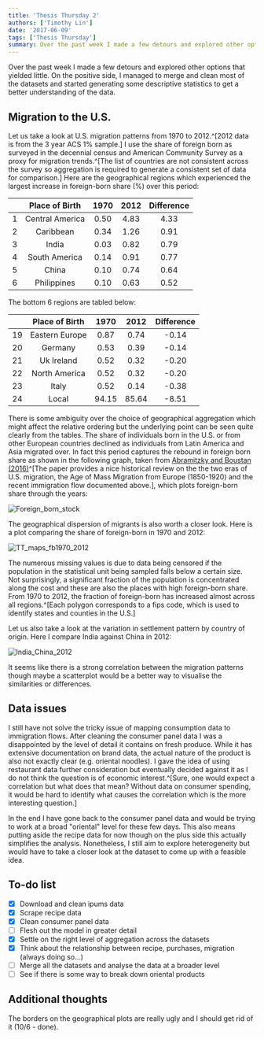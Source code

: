```yaml
---
title: 'Thesis Thursday 2'
authors: ['Timothy Lin']
date: '2017-06-09'
tags: ['Thesis Thursday']
summary: Over the past week I made a few detours and explored other options that yielded little. On the positive side, I managed to merge and clean most of the datasets and started generating some descriptive statistics to get a better understanding of the data
---
```


Over the past week I made a few detours and explored other options that yielded little. On the positive side, I managed to merge and clean most of the datasets and started generating some descriptive statistics to get a better understanding of the data.

## Migration to the U.S.

Let us take a look at U.S. migration patterns from 1970 to 2012.^[2012 data is from the 3 year ACS 1% sample.] I use the share of foreign born as surveyed in the decennial census and American Community Survey as a proxy for migration trends.^[The list of countries are not consistent across the survey so aggregation is required to generate a consistent set of data for comparison.] Here are the geographical regions which experienced the largest increase in foreign-born share (%) over this period:

|     | Place of Birth  | 1970 | 2012 | Difference |
| --- | :-------------: | :--: | :--: | :--------: |
| 1   | Central America | 0.50 | 4.83 |    4.33    |
| 2   |    Caribbean    | 0.34 | 1.26 |    0.91    |
| 3   |      India      | 0.03 | 0.82 |    0.79    |
| 4   |  South America  | 0.14 | 0.91 |    0.77    |
| 5   |      China      | 0.10 | 0.74 |    0.64    |
| 6   |   Philippines   | 0.10 | 0.63 |    0.52    |

The bottom 6 regions are tabled below:

|     | Place of Birth | 1970  | 2012  | Difference |
| --- | :------------: | :---: | :---: | :--------: |
| 19  | Eastern Europe | 0.87  | 0.74  |   -0.14    |
| 20  |    Germany     | 0.53  | 0.39  |   -0.14    |
| 21  |   Uk Ireland   | 0.52  | 0.32  |   -0.20    |
| 22  | North America  | 0.52  | 0.32  |   -0.20    |
| 23  |     Italy      | 0.52  | 0.14  |   -0.38    |
| 24  |     Local      | 94.15 | 85.64 |   -8.51    |

There is some ambiguity over the choice of geographical aggregation which might affect the relative ordering but the underlying point can be seen quite clearly from the tables. The share of individuals born in the U.S. or from other European countries declined as individuals from Latin America and Asia migrated over. In fact this period captures the rebound in foreign born share as shown in the following graph, taken from [Abramitzky and Boustan (2016)](https://people.stanford.edu/ranabr/sites/default/files/abramitzky_boustan_jel.pdf)^[The paper provides a nice historical review on the the two eras of U.S. migration, the Age of Mass Migration from Europe (1850-1920) and the recent immigration flow documented above.], which plots foreign-born share through the years:

![Foreign_born_stock](/static/img/TT_foreign_born_stock.jpg)

The geographical dispersion of migrants is also worth a closer look. Here is a plot comparing the share of foreign-born in 1970 and 2012:

![TT_maps_fb1970_2012](/static/img/TT_maps_fb1970_2012.png)

The numerous missing values is due to data being censored if the population in the statistical unit being sampled falls below a certain size. Not surprisingly, a significant fraction of the population is concentrated along the cost and these are also the places with high foreign-born share. From 1970 to 2012, the fraction of foreign-born has increased almost across all regions.^[Each polygon corresponds to a fips code, which is used to identify states and counties in the U.S.]

Let us also take a look at the variation in settlement pattern by country of origin. Here I compare India against China in 2012:

![India_China_2012](/static/img/TT_maps_2012_India_China.png)

It seems like there is a strong correlation between the migration patterns though maybe a scatterplot would be a better way to visualise the similarities or differences.

## Data issues

I still have not solve the tricky issue of mapping consumption data to immigration flows. After cleaning the consumer panel data I was a disappointed by the level of detail it contains on fresh produce. While it has extensive documentation on brand data, the actual nature of the product is also not exactly clear (e.g. oriental noodles). I gave the idea of using restaurant data further consideration but eventually decided against it as I do not think the question is of economic interest.^[Sure, one would expect a correlation but what does that mean? Without data on consumer spending, it would be hard to identify what causes the correlation which is the more interesting question.]

In the end I have gone back to the consumer panel data and would be trying to work at a broad "oriental" level for these few days. This also means putting aside the recipe data for now though on the plus side this actually simplifies the analysis. Nonetheless, I still aim to explore heterogeneity but would have to take a closer look at the dataset to come up with a feasible idea.

## To-do list

- [x] Download and clean ipums data
- [x] Scrape recipe data
- [x] Clean consumer panel data
- [ ] Flesh out the model in greater detail
- [x] Settle on the right level of aggregation across the datasets
- [x] Think about the relationship between recipe, purchases, migration (always doing so...)
- [ ] Merge all the datasets and analyse the data at a broader level
- [ ] See if there is some way to break down oriental products

## Additional thoughts

The borders on the geographical plots are really ugly and I should get rid of it (10/6 - done).
